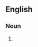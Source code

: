 ==English==

===Noun===
{{en-noun|-}}

#{{alternative spelling of|[[hippopotomonstrosesquipedaliophobia]]}}